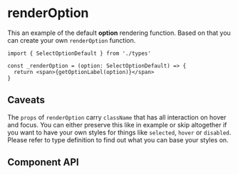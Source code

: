 
# renderOption

This an example of the default **option** rendering function. Based on that you can create your own `renderOption` function.

```tsx
import { SelectOptionDefault } from './types'

const _renderOption = (option: SelectOptionDefault) => {
  return <span>{getOptionLabel(option)}</span>
}
```

## Caveats

The `props` of `renderOption` carry `className` that has all interaction on hover and focus.
You can either preserve this like in example or skip altogether if you want to have your own styles for things like `selected`, `hover` or `disabled`.
Please refer to type definition to find out what you can base your styles on.

## Component API

<PropsTable
  properties={renderOptionProps}
  name='RenderOptionProps'
  description='type of RenderOptionProps'
/>
